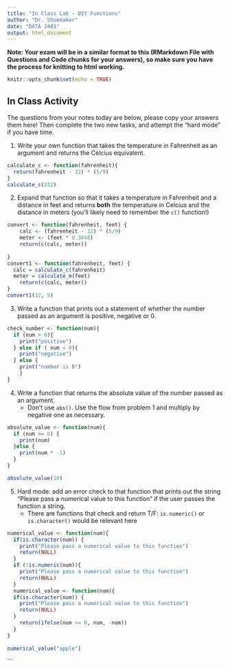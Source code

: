 ```yaml
---
title: "In Class Lab - DIY Functions"
author: "Dr. Shoemaker"
date: "DATA 2401"
output: html_document
---
```

**Note: Your exam will be in a similar format to this (RMarkdown File with Questions and Code chunks for your answers), so make sure you have the process for knitting to html working.** 

```r
knitr::opts_chunk$set(echo = TRUE)
```

## In Class Activity 
The questions from your notes today are below, please copy your answers them here! Then complete the two new tasks, and attempt the "hard mode" if you have time. 

1. Write your own function that takes the temperature in Fahrenheit as an argument and returns the Celcius equivalent. 

```R
calculate_c <- function(fahrenheit){
  return(fahrenheit - 32) * (5/9)
}
calculate_c(212)
```

2. Expand that function so that it takes a temperature in Fahrenheit and a distance in feet and returns **both** the temperature in Celcius and the distance in meters (you'll likely need to remember the `c()` function!)


```r
convert <- function(fahrenheit, feet) {
    calc <- (fahrenheit - 32) * (5/9)
    meter <- (feet * 0.3048)
    return(c(calc, meter))
  
}
convert1 <- function(fahrenheit, feet) {
  calc = calculate_c(fahrenheit)
  meter = calculate_m(feet)
    return(c(calc, meter))
}
convert1(12, 5)
```


3. Write a function that prints out a statement of whether the number passed as an argument is positive, negative or 0. 

```R
check_number <- function(num){
  if (num > 0){
    print("positive")
  } else if ( num < 0){
    print("negative")
  } else { 
    print("number is 0")
    }
}


```

4. Write a function that returns the absolute value of the number passed as an argument.
   + Don't use `abs()`. Use the flow from problem 1 and multiply by negative one as necessary. 
   
```r
absolute_value <- function(num){
  if (num >= 0) {
    print(num)
  }else {
    print(num * -1)
  }
}

absolute_value(10)
```

5. Hard mode: add an error check to that function that prints out the string "Please pass a numerical value to this function" if the user passes the function a string. 
   + There are functions that check and return T/F: `is.numeric()` or `is.character()` would be relevant here
   
```r

numerical_value <- function(num){
  if(is.character(num)) {
    print("Please pass a numerical value to this function")
    return(NULL)
  }
  if (!is.numeric(num)){
    print("Please pass a numerical value to this function")
    return(NULL)
  }
  numerical_value <- function(num){
  if(is.character(num)) {
    print("Please pass a numerical value to this function")
    return(NULL)
  }
    return(ifelse(num >= 0, num, -num))
  }
}
  
numerical_value("apple")

```
   
   






```

